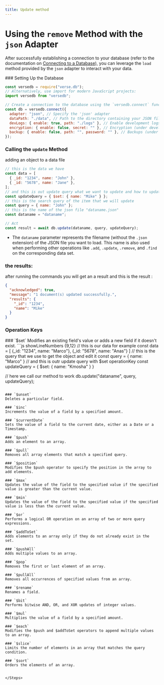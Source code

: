 ```yaml
---
title: Update method
---
```



# Using the `remove` Method with the `json` Adapter

After successfully establishing a connection to your database (refer to the documentation on [Connecting to a Database](/docs/introduction/installation)), you can leverage the `load` method provided by the `json` adapter to interact with your data.

<Steps>
  ### Setting Up the Database

```javascript copy showLineNumbers
const versedb = require("verse.db");
// Alternatively, use import for modern JavaScript projects:
import versedb from "versedb";

// Create a connection to the database using the `versedb.connect` function:
const db = versedb.connect({
  adapter: "json", // Specify the 'json' adapter
  dataPath: "./data", // Path to the directory containing your JSON files
  devLogs: { enable: true, path: "./logs" }, // Enable development logs (optional)
  encryption: { enable: false, secret: "" }, // Encryption (under development, not recommended)
  backup: { enable: false, path: "", password: "" }, // Backups (under development, not recommended)
});
```

### Calling the `update` Method

adding an object to a data file

```js copy showLineNumbers {14}
// this is the data we have
const data = [
  { _id: "1234", name: "John" },
  { _id: "5678", name: "Jane" },
];
// and this is out update query what we want to update and how to update it with our operation methods
const updateQuery = { $set: { name: "Mike" } };
// this is the search query of the item that we will update
const query = { name: "John" };
// this is the name of the json file "dataname.json"
const dataname = "dataname";

// Act
const result = await db.update(dataname, query, updateQuery);
```

- The `dataname` parameter represents the filename (without the `.json` extension) of the JSON file you want to load. This name is also used when performing other operations like `.add`, `.update`, `.remove`, and `.find` on the corresponding data set.

</Steps>

### the results:

after running the commands you will get an a result and this is the result :

```json showLineNumbers {4-7}
{
  "acknowledged": true,
  "message": "1 document(s) updated successfully.",
  "results": {
    "_id": "1234",
    "name": "Mike"
  }
}
```

### Operation Keys
<Steps>
### `$set`
Modifies an existing field's value or adds a new field if it doesn't exist.
```js showLineNumbers {9,12}
// this is our data for example
const data = [
    {_id: "1234", name: "Marco"},
    {_id: "5678", name: "Anas"}
]
// this is the query that we use to get the object and edit it
const query = { name: "Marco" }
// and this is outr update query with $set operationKey
const updateQuery = { $set: { name: "Kmosha" } }

// here we call our method to work
db.update("dataname", query, updateQuery);
```

### `$unset`
Deletes a particular field.

### `$inc`
Increments the value of a field by a specified amount.

### `$currentDate`
Sets the value of a field to the current date, either as a Date or a Timestamp.

### `$push`
Adds an element to an array.

### `$pull`
Removes all array elements that match a specified query.

### `$position`
Modifies the $push operator to specify the position in the array to add elements.

### `$max`
Updates the value of the field to the specified value if the specified value is greater than the current value.

### `$min`
Updates the value of the field to the specified value if the specified value is less than the current value.

### `$or`
Performs a logical OR operation on an array of two or more query expressions.

### `$addToSet`
Adds elements to an array only if they do not already exist in the set.

### `$pushAll`
Adds multiple values to an array.

### `$pop`
Removes the first or last element of an array.

### `$pullAll`
Removes all occurrences of specified values from an array.

### `$rename`
Renames a field.

### `$bit`
Performs bitwise AND, OR, and XOR updates of integer values.

### `$mul`
Multiplies the value of a field by a specified amount.

### `$each`
Modifies the $push and $addToSet operators to append multiple values to an array.

### `$slice`
Limits the number of elements in an array that matches the query condition.

### `$sort`
Orders the elements of an array.


</Steps>